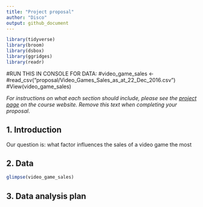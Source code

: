 ```yaml
---
title: "Project proposal"
author: "Disco"
output: github_document
---
```


```r
library(tidyverse)
library(broom)
library(dsbox)
library(ggridges)
library(readr)
```

#RUN THIS IN CONSOLE FOR DATA:
#video_game_sales <- #read_csv("proposal/Video_Games_Sales_as_at_22_Dec_2016.csv")
#View(video_game_sales)

*For instructions on what each section should include, please see the [project page](https://idsed.digital/assessments/project/#proposal) on the course website. Remove this text when completing your proposal*.

## 1. Introduction

Our question is:
what factor influences the sales of a video game the most

## 2. Data
```r
glimpse(video_game_sales)
```
## 3. Data analysis plan



